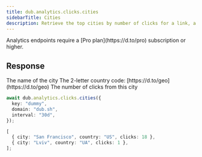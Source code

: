 ```yaml
---
title: dub.analytics.clicks.cities
sidebarTitle: Cities
description: Retrieve the top cities by number of clicks for a link, a domain, or the authenticated workspace.
---
```



<Note>
  Analytics endpoints require a [Pro plan](https://d.to/pro) subscription or
  higher.
</Note>

<AnalyticsArguments />

## Response

<ResponseField name="city" type="string" required>
  The name of the city
</ResponseField>

<ResponseField name="country" type="string" required>
  The 2-letter country code: [https://d.to/geo](https://d.to/geo)
</ResponseField>

<ResponseField name="clicks" type="number" required>
  The number of clicks from this city
</ResponseField>

<RequestExample>

```typescript
await dub.analytics.clicks.cities({
  key: "dummy",
  domain: "dub.sh",
  interval: "30d",
});
```

</RequestExample>

<ResponseExample>

```typescript
[
  { city: "San Francisco", country: "US", clicks: 18 },
  { city: "Lviv", country: "UA", clicks: 1 },
];
```

</ResponseExample>
